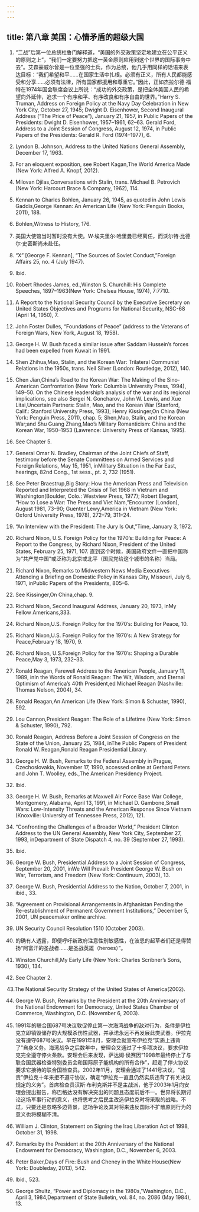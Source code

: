 ```yaml
---
---
---
```

title: 第八章 美国：心情矛盾的超级大国
---



1. “二战”后第一位总统杜鲁门解释道，“美国的外交政策坚定地建立在公平正义的原则之上”，“我们一定要努力把这一黄金原则应用到这个世界的国际事务中去”。艾森豪威尔曾是一位坚强的士兵，作为总统，他几乎用同样的话语来表达目标：“我们希望和平……在国家生活中扎根。必须有正义，所有人民都能感受和分享……必须有法律，所有国家都援用和尊重它。”因此，正如杰拉尔德·福特在1974年国会联席会议上所说：“成功的外交政策，是把全体美国人民的希望向外延伸，追求一个有序和平、有序改良和有序自由的世界。”Harry S. Truman, Address on Foreign Policy at the Navy Day Celebration in New York City, October 27, 1945; Dwight D. Eisenhower, Second Inaugural Address (“The Price of Peace”), January 21, 1957, in Public Papers of the Presidents: Dwight D. Eisenhower, 1957–1961, 62–63. Gerald Ford, Address to a Joint Session of Congress, August 12, 1974, in Public Papers of the Presidents: Gerald R. Ford (1974–1977), 6.

2. Lyndon B. Johnson, Address to the United Nations General Assembly, December 17, 1963.

3. For an eloquent exposition, see Robert Kagan,The World America Made (New York: Alfred A. Knopf, 2012).

4. Milovan Djilas,Conversations with Stalin, trans. Michael B. Petrovich (New York: Harcourt Brace & Company, 1962), 114.

5. Kennan to Charles Bohlen, January 26, 1945, as quoted in John Lewis Gaddis,George Kennan: An American Life (New York: Penguin Books, 2011), 188.

6. Bohlen,Witness to History, 176.

7. 美国大使馆当时暂时没有大使。W·埃夫里尔·哈里曼已经离任，而沃尔特·比德尔·史密斯尚未赴任。

8. “X” [George F. Kennan], “The Sources of Soviet Conduct,”Foreign Affairs 25, no. 4 (July 1947).

9. Ibid.

10. Robert Rhodes James, ed.,Winston S. Churchill: His Complete Speeches, 1897–1963(New York: Chelsea House, 1974), 7:7710.

11. A Report to the National Security Council by the Executive Secretary on United States Objectives and Programs for National Security, NSC-68 (April 14, 1950), 7.

12. John Foster Dulles, “Foundations of Peace” (address to the Veterans of Foreign Wars, New York, August 18, 1958).

13. George H. W. Bush faced a similar issue after Saddam Hussein’s forces had been expelled from Kuwait in 1991.

14. Shen Zhihua,Mao, Stalin, and the Korean War: Trilateral Communist Relations in the 1950s, trans. Neil Silver (London: Routledge, 2012), 140.

15. Chen Jian,China’s Road to the Korean War: The Making of the Sino-American Confrontation (New York: Columbia University Press, 1994), 149–50. On the Chinese leadership’s analysis of the war and its regional implications, see also Sergei N. Goncharov, John W. Lewis, and Xue Litai,Uncertain Partners: Stalin, Mao, and the Korean War (Stanford, Calif.: Stanford University Press, 1993); Henry Kissinger,On China (New York: Penguin Press, 2011), chap. 5; Shen,Mao, Stalin, and the Korean War;and Shu Guang Zhang,Mao’s Military Romanticism: China and the Korean War, 1950–1953 (Lawrence: University Press of Kansas, 1995).

16. See Chapter 5.

17. General Omar N. Bradley, Chairman of the Joint Chiefs of Staff, testimony before the Senate Committees on Armed Services and Foreign Relations, May 15, 1951, inMilitary Situation in the Far East, hearings, 82nd Cong., 1st sess., pt. 2, 732 (1951).

18. See Peter Braestrup,Big Story: How the American Press and Television Reported and Interpreted the Crisis of Tet 1968 in Vietnam and Washington(Boulder, Colo.: Westview Press, 1977); Robert Elegant, “How to Lose a War: The Press and Viet Nam,”Encounter (London), August 1981, 73–90; Guenter Lewy,America in Vietnam (New York: Oxford University Press, 1978), 272–79, 311–24.

19. “An Interview with the President: The Jury Is Out,”Time, January 3, 1972.

20. Richard Nixon, U.S. Foreign Policy for the 1970’s: Building for Peace: A Report to the Congress, by Richard Nixon, President of the United States, February 25, 1971, 107. 直到这个时候，美国政府文件一直把中国称为“共产党中国”或泛称为北京或北平（国民党给这个城市的名称）当局。

21. Richard Nixon, Remarks to Midwestern News Media Executives Attending a Briefing on Domestic Policy in Kansas City, Missouri, July 6, 1971, inPublic Papers of the Presidents, 805–6.

22. See Kissinger,On China,chap. 9.

23. Richard Nixon, Second Inaugural Address, January 20, 1973, inMy Fellow Americans,333.

24. Richard Nixon,U.S. Foreign Policy for the 1970’s: Building for Peace, 10.

25. Richard Nixon,U.S. Foreign Policy for the 1970’s: A New Strategy for Peace,February 18, 1970, 9.

26. Richard Nixon, U.S.Foreign Policy for the 1970’s: Shaping a Durable Peace,May 3, 1973, 232–33.

27. Ronald Reagan, Farewell Address to the American People, January 11, 1989, inIn the Words of Ronald Reagan: The Wit, Wisdom, and Eternal Optimism of America’s 40th President,ed Michael Reagan (Nashville: Thomas Nelson, 2004), 34.

28. Ronald Reagan,An American Life (New York: Simon & Schuster, 1990), 592.

29. Lou Cannon,President Reagan: The Role of a Lifetime (New York: Simon & Schuster, 1990), 792.

30. Ronald Reagan, Address Before a Joint Session of Congress on the State of the Union, January 25, 1984, inThe Public Papers of President Ronald W. Reagan,Ronald Reagan Presidential Library.

31. George H. W. Bush, Remarks to the Federal Assembly in Prague, Czechoslovakia, November 17, 1990, accessed online at Gerhard Peters and John T. Woolley, eds.,The American Presidency Project.

32. Ibid.

33. George H. W. Bush, Remarks at Maxwell Air Force Base War College, Montgomery, Alabama, April 13, 1991, in Michael D. Gambone,Small Wars: Low-Intensity Threats and the American Response Since Vietnam (Knoxville: University of Tennessee Press, 2012), 121.

34. “Confronting the Challenges of a Broader World,” President Clinton Address to the UN General Assembly, New York City, September 27, 1993, inDepartment of State Dispatch 4, no. 39 (September 27, 1993).

35. Ibid.

36. George W. Bush, Presidential Address to a Joint Session of Congress, September 20, 2001, inWe Will Prevail: President George W. Bush on War, Terrorism, and Freedom (New York: Continuum, 2003), 13.

37. George W. Bush, Presidential Address to the Nation, October 7, 2001, in ibid., 33.

38. “Agreement on Provisional Arrangements in Afghanistan Pending the Re-establishment of Permanent Government Institutions,” December 5, 2001, UN peacemaker online archive.

39. UN Security Council Resolution 1510 (October 2003).

40. 的确有人透露，即便呼吁新政府注意性别敏感性，在波恩的起草者们还是得赞扬“阿富汗的圣战者……是圣战英雄（heroes）”。

41. Winston Churchill,My Early Life (New York: Charles Scribner’s Sons, 1930), 134.

42. See Chapter 2.

43.The National Security Strategy of the United States of America(2002).

44. George W. Bush, Remarks by the President at the 20th Anniversary of the National Endowment for Democracy, United States Chamber of Commerce, Washington, D.C. (November 6, 2003).

45. 1991年的联合国687号决议敦促停止第一次海湾战争的敌对行为，条件是伊拉克立即销毁储存的大规模杀伤性武器，并承诺永远不再发展此类武器。伊拉克没有遵守687号决议。早在1991年8月，安理会就宣布伊拉克“实质上违背了”自身义务。海湾战争之后数年中，安理会又通过了十多项决议，要求伊拉克完全遵守停火条款。安理会后来发现，萨达姆·侯赛因“1998年最终停止了与联合国武器检查特别委员会和国际原子能机构的所有合作”，赶走了停火协议要求它接待的联合国检查员。2002年11月，安理会通过了1441号决议，“谴责”伊拉克十年来拒不遵守协议，确定“伊拉克一直且仍然实质违背了有关决议规定的义务”。首席检查员汉斯·布利克斯并不是主战派，他于2003年1月向安理会提出报告，称巴格达没有解决突出的问题且态度前后不一。世界将长期讨论这场军事行动的意义，也将思考之后民主改造伊拉克时将采取的战略。不过，只要还是忽略多边背景，这场争论及其对将来违反国际不扩散原则行为的意义也将模糊不清。

46. William J. Clinton, Statement on Signing the Iraq Liberation Act of 1998, October 31, 1998.

47. Remarks by the President at the 20th Anniversary of the National Endowment for Democracy, Washington, D.C., November 6, 2003.

48. Peter Baker,Days of Fire: Bush and Cheney in the White House(New York: Doubleday, 2013), 542.

49. Ibid., 523.

50. George Shultz, “Power and Diplomacy in the 1980s,”Washington, D.C., April 3, 1984,Department of State Bulletin, vol. 84, no. 2086 (May 1984), 13.